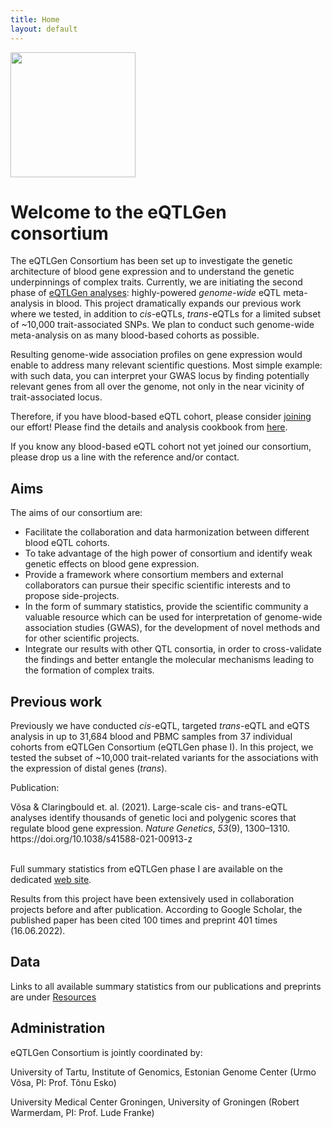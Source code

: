 ```yaml
---
title: Home
layout: default
---
```


<img src="figs/eQTLGen.svg" width="200">

# Welcome to the eQTLGen consortium

The eQTLGen Consortium has been set up to investigate the genetic
architecture of blood gene expression and to understand the genetic
underpinnings of complex traits. Currently, we are initiating the
second phase of [eQTLGen analyses](projects.html#eqtlgen-phase-ii-global-eqtl-analysis):
highly-powered *genome-wide* eQTL
meta-analysis in blood. This project
dramatically expands our previous work where we tested, in addition to
*cis*-eQTLs, *trans*-eQTLs for a limited subset of ~10,000
trait-associated SNPs. We plan to conduct such genome-wide meta-analysis
on as many blood-based cohorts as possible.

Resulting genome-wide association profiles on gene expression would
enable to address many relevant scientific questions. Most simple
example: with such data, you can interpret your GWAS locus by finding
potentially relevant genes from all over the genome, not only in the
near vicinity of trait-associated locus.

Therefore, if you have blood-based eQTL cohort, please consider
[joining](collaboration.html) our effort! Please find the details and
analysis cookbook from [here](eQTLGen-p2-cookbook.html).

If you know any blood-based eQTL cohort not yet joined our consortium,
please drop us a line with the reference and/or contact.

## Aims

The aims of our consortium are:

-   Facilitate the collaboration and data harmonization between different blood eQTL cohorts.
-   To take advantage of the high power of consortium and identify weak genetic effects on blood gene expression.
-   Provide a framework where consortium members and external collaborators can pursue their specific scientific interests and to propose side-projects.
-   In the form of summary statistics, provide the scientific community a valuable resource which can be used for interpretation of genome-wide association studies (GWAS), for the development of novel methods and for other scientific projects.
-   Integrate our results with other QTL consortia, in order to cross-validate the findings and better entangle the molecular mechanisms leading to the formation of complex traits.

## Previous work

Previously we have conducted *cis*-eQTL, targeted *trans*-eQTL and eQTS analysis in up to 31,684 blood and PBMC samples from 37 individual cohorts from eQTLGen Consortium (eQTLGen phase I). In this project, we tested the subset of \~10,000 trait-related variants for the associations with the expression of distal genes (*trans*).

Publication:

<div class="csl-entry">Võsa & Claringbould et. al. (2021). Large-scale cis- and trans-eQTL analyses identify thousands of genetic loci and polygenic scores that regulate blood gene expression. <i>Nature Genetics</i>, <i>53</i>(9), 1300–1310. https://doi.org/10.1038/s41588-021-00913-z</div>
<br>
Full summary statistics from eQTLGen phase I are available on the dedicated [web site](www.eqtlgen.org).

Results from this project have been extensively used in collaboration projects before and after publication. According to Google Scholar, the published paper has been cited 100 times and preprint 401 times (16.06.2022).

## Data

Links to all available summary statistics from our publications and preprints are under [Resources](resources.html)

## Administration

eQTLGen Consortium is jointly coordinated by:

University of Tartu, Institute of Genomics, Estonian Genome Center (Urmo Võsa, PI: Prof. Tõnu Esko)

University Medical Center Groningen, University of Groningen (Robert Warmerdam, PI: Prof. Lude Franke)
